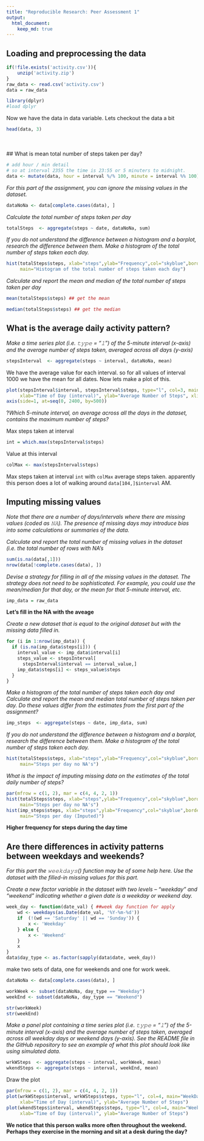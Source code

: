 ```yaml
---
title: "Reproducible Research: Peer Assessment 1"
output: 
  html_document:
    keep_md: true
---
```



## Loading and preprocessing the data

```r
if(!file.exists('activity.csv')){
    unzip('activity.zip')
}
raw_data <- read.csv('activity.csv')
data = raw_data
```
```r
library(dplyr)
#load dplyr
```
Now we have the data in data variable.
Lets checkout the data a bit
```r
head(data, 3)
```


\
\
## What is mean total number of steps taken per day?

```r
# add hour / min detail
# so at interval 2355 the time is 23:55 or 5 minuters to midnight.
data <- mutate(data, hour = interval %/% 100, minute = interval %% 100)
```
*For this part of the assignment, you can ignore the missing values in the dataset.*
```r
dataNoNa <- data[complete.cases(data), ]
```
*Calculate the total number of steps taken per day*

```r
totalSteps  <- aggregate(steps ~ date, dataNoNa, sum)
```
*If you do not understand the difference between a histogram and a barplot, research the difference between them. Make a histogram of the total number of steps taken each day.*
```r
hist(totalSteps$steps, xlab="steps",ylab="Frequency",col="skyblue",border="red",
     main="Histogram of the total number of steps taken each day")
```

*Calculate and report the mean and median of the total number of steps taken per day*

```r
mean(totalSteps$steps) ## get the mean
```

```r
median(totalSteps$steps) ## get the median
```



## What is the average daily activity pattern?

*Make a time series plot (i.e. 𝚝𝚢𝚙𝚎 = "𝚕") of the 5-minute interval (x-axis) and the average number of steps taken, averaged across all days (y-axis)*

```r
stepsInterval  <- aggregate(steps ~ interval, dataNoNa, mean)
```

We have the average value for each interval.  so for all values of interval 1000 we have the mean for all dates.
Now lets make a plot of this.
```r
plot(stepsInterval$interval, stepsInterval$steps, type="l", col=3, main="Steps by Time of Day", 
     xlab="Time of Day (interval)", ylab="Average Number of Steps", xlim=c(0,2355))
axis(side=1, at=seq(0, 2400, by=500))
```

?*Which 5-minute interval, on average across all the days in the dataset, contains the maximum number of steps?*

Max steps taken at interval
```r
int = which.max(stepsInterval$steps)
```
Value at this interval
```r
colMax <- max(stepsInterval$steps)
```
Max steps taken at interval `int` with `colMax` average steps taken. apparently this person does 
a lot of walking around `data[104,]$interval` AM.






## Imputing missing values

*Note that there are a number of days/intervals where there are missing values (coded as 𝙽𝙰). The presence of missing days may introduce bias into some calculations or summaries of the data.*

*Calculate and report the total number of missing values in the dataset (i.e. the total number of rows with NA's*
```r
sum(is.na(data[,1]))
nrow(data[!complete.cases(data), ])
```
*Devise a strategy for filling in all of the missing values in the dataset. The strategy does not need to be sophisticated. For example, you could use the mean/median for that day, or the mean for that 5-minute interval, etc.*
```r
imp_data = raw_data
```
**Let's fill in the NA with the aveage**

*Create a new dataset that is equal to the original dataset but with the missing data filled in.*
```r
for (i in 1:nrow(imp_data)) {
  if (is.na(imp_data$steps[i])) {
    interval_value <- imp_data$interval[i]
    steps_value <- stepsInterval[
      stepsInterval$interval == interval_value,]
    imp_data$steps[i] <- steps_value$steps
  }
}
```
*Make a histogram of the total number of steps taken each day and Calculate and report the mean and median total number of steps taken per day. Do these values differ from the estimates from the first part of the assignment?*

```r
imp_steps  <- aggregate(steps ~ date, imp_data, sum)
```
*If you do not understand the difference between a histogram and a barplot, research the difference between them. Make a histogram of the total number of steps taken each day.*
```r
hist(totalSteps$steps, xlab="steps",ylab="Frequency",col="skyblue",border="red",
     main="Steps per day no NA's")
```

*What is the impact of imputing missing data on the estimates of the total daily number of steps?*
```r
par(mfrow = c(1, 2), mar = c(4, 4, 2, 1))
hist(totalSteps$steps, xlab="steps",ylab="Frequency",col="skyblue",border="red",
     main="Steps per day no NA's")
hist(imp_steps$steps, xlab="steps",ylab="Frequency",col="skyblue",border="red",
     main="Steps per day (Imputed)")
```

**Higher frequency for steps during the day time**






## Are there differences in activity patterns between weekdays and weekends?

*For this part the 𝚠𝚎𝚎𝚔𝚍𝚊𝚢𝚜() function may be of some help here. Use the dataset with the filled-in missing values for this part.*

*Create a new factor variable in the dataset with two levels – “weekday” and “weekend” indicating whether a given date is a weekday or weekend day.*

```r
week_day <- function(date_val) { ##week day function for apply
    wd <- weekdays(as.Date(date_val, '%Y-%m-%d'))
    if  (!(wd == 'Saturday' || wd == 'Sunday')) {
        x <- 'Weekday'
    } else {
        x <- 'Weekend'
    }
    x
}
data$day_type <- as.factor(sapply(data$date, week_day))
```

make two sets of data, one for weekends and one for work week.

```r
dataNoNa <- data[complete.cases(data), ]

workWeek <- subset(dataNoNa, day_type == "Weekday")
weekEnd <- subset(dataNoNa, day_type == "Weekend")

str(workWeek)
str(weekEnd)
```

*Make a panel plot containing a time series plot (i.e. 𝚝𝚢𝚙𝚎 = "𝚕") of the 5-minute interval (x-axis) and the average number of steps taken, averaged across all weekday days or weekend days (y-axis). See the README file in the GitHub repository to see an example of what this plot should look like using simulated data.*


```r
wrkWSteps  <- aggregate(steps ~ interval, workWeek, mean)
wkendSteps <- aggregate(steps ~ interval, weekEnd, mean)
```
Draw the plot
```r
par(mfrow = c(1, 2), mar = c(4, 4, 2, 1))
plot(wrkWSteps$interval, wrkWSteps$steps, type="l", col=4, main="WeekDay Steps", 
     xlab="Time of Day (interval)", ylab="Average Number of Steps")
plot(wkendSteps$interval, wkendSteps$steps, type="l", col=4, main="WeekEnd Steps", 
     xlab="Time of Day (interval)", ylab="Average Number of Steps")
```


**We notice that this person walks more often throughout the weekend.  Perhaps they exercise in the morning and sit at a desk during the day?**
